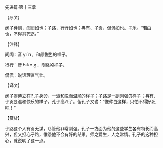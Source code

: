 

先进篇·第十三章

【原文】

闵子侍侧，訚訚如也；子路，行行如也；冉有、子贡，侃侃如也。子乐。“若由也，不得其死然。”

【注释】

訚訚：音ｙíｎ，和颜悦色的样子。

行行：音ｈàｎｇ，刚强的样子。

侃侃：说话理直气壮。

【译文】

闵子骞侍立在孔子身旁，一派和悦而温顺的样子；子路是一副刚强的样子；冉有、子贡是温和快乐的样子。孔子高兴了。但孔子又说：“像仲由这样，只怕不得好死吧！”

【赏析】

子路这个人有勇无谋，尽管他非常刚强。孔子一方面为他的这些学生各有特长而高兴，但又担心子路，惟恐他不会有好的结果。师之爱生，人之常情。孔子的这种担心，就说明了这一点。

